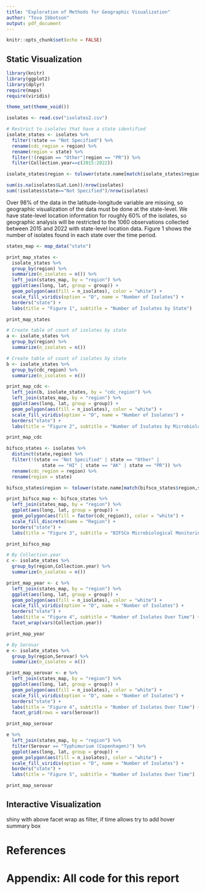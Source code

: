 ```yaml
---
title: "Exploration of Methods for Geographic Visualization"
author: "Tova Ibbotson"
output: pdf_document
---
```


```r
knitr::opts_chunk$set(echo = FALSE)
```

## Static Visualization
```r
library(knitr)
library(ggplot2)
library(dplyr)
require(maps)
require(viridis)

theme_set(theme_void())

```

```r
isolates <- read.csv("isolates2.csv")

# Restrict to isolates that have a state identified
isolate_states <- isolates %>% 
  filter(!state == "Not Specified") %>% 
  rename(cdc_region = region) %>% 
  rename(region = state) %>%
  filter(!(region == "Other"|region == "PR")) %>%
  filter(Collection.year==c(2015:2022))

isolate_states$region <- tolower(state.name[match(isolate_states$region,state.abb)])

```

```r
sum(is.na(isolates$Lat.Lon))/nrow(isolates)
sum(!isolates$state=="Not Specified")/nrow(isolates)

```

Over 98% of the data in the latitude-longitude variable are missing, so geographic visualization of the data must be done at the state-level. We have state-level location information for roughly 60% of the isolates, so geographic analysis will be restricted to the 1060 observations collected between 2015 and 2022 with state-level location data. Figure 1 shows the number of isolates found in each state over the time period.


```r
states_map <- map_data("state")

print_map_states <- 
  isolate_states %>% 
  group_by(region) %>% 
  summarize(n_isolates = n()) %>%
  left_join(states_map, by = "region") %>%
  ggplot(aes(long, lat, group = group)) +
  geom_polygon(aes(fill = n_isolates), color = "white") +
  scale_fill_viridis(option = "D", name = "Number of Isolates") +
  borders("state") +
  labs(title = "Figure 1", subtitle = "Number of Isolates by State")

print_map_states

# Create table of count of isolates by state
a <- isolate_states %>% 
  group_by(region) %>% 
  summarize(n_isolates = n())

```

```r
# Create table of count of isolates by state
b <- isolate_states %>% 
  group_by(cdc_region) %>% 
  summarize(n_isolates = n())

print_map_cdc <- 
  left_join(b, isolate_states, by = "cdc_region") %>%
  left_join(states_map, by = "region") %>%
  ggplot(aes(long, lat, group = group)) +
  geom_polygon(aes(fill = n_isolates), color = "white") +
  scale_fill_viridis(option = "D", name = "Number of Isolates") +
  borders("state") +
  labs(title = "Figure 2", subtitle = "Number of Isolates by Microbiological Monitoring Region")

print_map_cdc

```

```r

bifsco_states <- isolates %>%
  distinct(state,region) %>%
  filter(!(state == "Not Specified" | state == "Other" |
             state == "HI" | state == "AK" | state == "PR")) %>%
  rename(cdc_region = region) %>%
  rename(region = state)

bifsco_states$region <- tolower(state.name[match(bifsco_states$region,state.abb)])

print_bifsco_map <- bifsco_states %>%
  left_join(states_map, by = "region") %>%
  ggplot(aes(long, lat, group = group)) +
  geom_polygon(aes(fill = factor(cdc_region)), color = "white") +
  scale_fill_discrete(name = "Region") +
  borders("state") +
  labs(title = "Figure 3", subtitle = "BIFSCo Microbiological Monitoring Regions")

print_bifsco_map

```

```r
# By Collection.year
c <- isolate_states %>% 
  group_by(region,Collection.year) %>% 
  summarize(n_isolates = n())

print_map_year <- c %>%
  left_join(states_map, by = "region") %>%
  ggplot(aes(long, lat, group = group)) +
  geom_polygon(aes(fill = n_isolates), color = "white") +
  scale_fill_viridis(option = "D", name = "Number of Isolates") +
  borders("state") +
  labs(title = "Figure 4", subtitle = "Number of Isolates Over Time") +
  facet_wrap(vars(Collection.year))

print_map_year

# By Serovar
e <- isolate_states %>% 
  group_by(region,Serovar) %>% 
  summarize(n_isolates = n())

print_map_serovar <- e %>%
  left_join(states_map, by = "region") %>%
  ggplot(aes(long, lat, group = group)) +
  geom_polygon(aes(fill = n_isolates), color = "white") +
  scale_fill_viridis(option = "D", name = "Number of Isolates") +
  borders("state") +
  labs(title = "Figure 4", subtitle = "Number of Isolates Over Time") +
  facet_grid(rows = vars(Serovar))

print_map_serovar

e %>%
  left_join(states_map, by = "region") %>%
  filter(Serovar == "Typhimurium (Copenhagen)") %>%
  ggplot(aes(long, lat, group = group)) +
  geom_polygon(aes(fill = n_isolates), color = "white") +
  scale_fill_viridis(option = "D", name = "Number of Isolates") +
  borders("state") +
  labs(title = "Figure 5", subtitle = "Number of Isolates Over Time")

print_map_serovar

```

## Interactive Visualization

shiny with above facet wrap as filter, if time allows try to add hover summary box




\newpage
# References


# Appendix: All code for this report

```r

```
